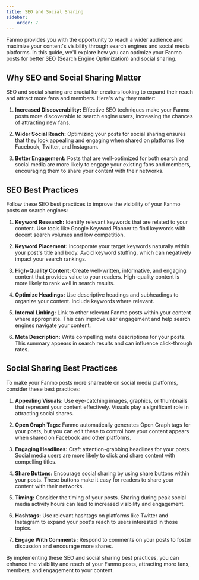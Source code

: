 ```yaml
---
title: SEO and Social Sharing
sidebar:
    order: 7
---
```


Fanmo provides you with the opportunity to reach a wider audience and maximize your content's visibility through search engines and social media platforms. In this guide, we'll explore how you can optimize your Fanmo posts for better SEO (Search Engine Optimization) and social sharing.

## Why SEO and Social Sharing Matter

SEO and social sharing are crucial for creators looking to expand their reach and attract more fans and members. Here's why they matter:

1. **Increased Discoverability:** Effective SEO techniques make your Fanmo posts more discoverable to search engine users, increasing the chances of attracting new fans.

2. **Wider Social Reach:** Optimizing your posts for social sharing ensures that they look appealing and engaging when shared on platforms like Facebook, Twitter, and Instagram.

3. **Better Engagement:** Posts that are well-optimized for both search and social media are more likely to engage your existing fans and members, encouraging them to share your content with their networks.

## SEO Best Practices

Follow these SEO best practices to improve the visibility of your Fanmo posts on search engines:

1. **Keyword Research:** Identify relevant keywords that are related to your content. Use tools like Google Keyword Planner to find keywords with decent search volumes and low competition.

2. **Keyword Placement:** Incorporate your target keywords naturally within your post's title and body. Avoid keyword stuffing, which can negatively impact your search rankings.

3. **High-Quality Content:** Create well-written, informative, and engaging content that provides value to your readers. High-quality content is more likely to rank well in search results.

4. **Optimize Headings:** Use descriptive headings and subheadings to organize your content. Include keywords where relevant.

5. **Internal Linking:** Link to other relevant Fanmo posts within your content where appropriate. This can improve user engagement and help search engines navigate your content.

6. **Meta Description:** Write compelling meta descriptions for your posts. This summary appears in search results and can influence click-through rates.

## Social Sharing Best Practices

To make your Fanmo posts more shareable on social media platforms, consider these best practices:

1. **Appealing Visuals:** Use eye-catching images, graphics, or thumbnails that represent your content effectively. Visuals play a significant role in attracting social shares.

2. **Open Graph Tags:** Fanmo automatically generates Open Graph tags for your posts, but you can edit these to control how your content appears when shared on Facebook and other platforms.

3. **Engaging Headlines:** Craft attention-grabbing headlines for your posts. Social media users are more likely to click and share content with compelling titles.

4. **Share Buttons:** Encourage social sharing by using share buttons within your posts. These buttons make it easy for readers to share your content with their networks.

5. **Timing:** Consider the timing of your posts. Sharing during peak social media activity hours can lead to increased visibility and engagement.

6. **Hashtags:** Use relevant hashtags on platforms like Twitter and Instagram to expand your post's reach to users interested in those topics.

7. **Engage With Comments:** Respond to comments on your posts to foster discussion and encourage more shares.

By implementing these SEO and social sharing best practices, you can enhance the visibility and reach of your Fanmo posts, attracting more fans, members, and engagement to your content.
